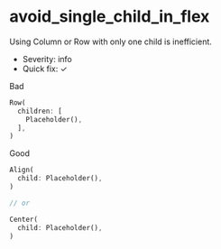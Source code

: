 # avoid_single_child_in_flex

Using Column or Row with only one child is inefficient.

- Severity: info
- Quick fix: ✓

Bad

```dart
Row(
  children: [
    Placeholder(),
  ],
)
```

Good

```dart
Align(
  child: Placeholder(),
)

// or

Center(
  child: Placeholder(),
)
```
